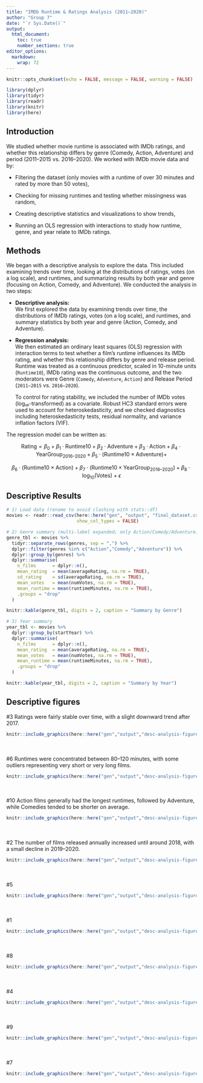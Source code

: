 ```yaml
---
title: "IMDb Runtime & Ratings Analysis (2011–2020)"
author: "Group 7"
date: "`r Sys.Date()`"
output:
  html_document:
    toc: true
    number_sections: true
editor_options: 
  markdown: 
    wrap: 72
---
```


```r
knitr::opts_chunk$set(echo = FALSE, message = FALSE, warning = FALSE)

library(dplyr)
library(tidyr)
library(readr)
library(knitr)
library(here)
```

## Introduction

We studied whether movie runtime is associated with IMDb ratings, and
whether this relationship differs by genre (Comedy, Action, Adventure)
and period (2011–2015 vs. 2016–2020). We worked with IMDb movie data and
by:

-   Filtering the dataset (only movies with a runtime of over 30 minutes
    and rated by more than 50 votes),

-   Checking for missing runtimes and testing whether missingness was
    random,

-   Creating descriptive statistics and visualizations to show trends,

-   Running an OLS regression with interactions to study how runtime,
    genre, and year relate to IMDb ratings.

## Methods

We began with a descriptive analysis to explore the data. This included
examining trends over time, looking at the distributions of ratings,
votes (on a log scale), and runtimes, and summarizing results by both
year and genre (focusing on Action, Comedy, and Adventure). We conducted
the analysis in two steps:

-   **Descriptive analysis:**\
    We first explored the data by examining trends over time, the
    distributions of IMDb ratings, votes (on a log scale), and runtimes,
    and summary statistics by both year and genre (Action, Comedy, and
    Adventure).

-   **Regression analysis:**\
    We then estimated an ordinary least squares (OLS) regression with
    interaction terms to test whether a film’s runtime influences its
    IMDb rating, and whether this relationship differs by genre and
    release period. Runtime was treated as a continuous predictor,
    scaled in 10-minute units (`Runtime10`), IMDb rating was the
    continuous outcome, and the two moderators were Genre (`Comedy`,
    `Adventure`, `Action`) and Release Period (`2011–2015` vs.
    `2016–2020`).

    To control for rating stability, we included the number of IMDb
    votes (log₁₀-transformed) as a covariate. Robust HC3 standard errors
    were used to account for heteroskedasticity, and we checked
    diagnostics including heteroskedasticity tests, residual normality,
    and variance inflation factors (VIF).

The regression model can be written as:

$$
\text{Rating} = \beta_0 + \beta_1 \cdot \text{Runtime10} + \beta_2 \cdot \text{Adventure} + \beta_3 \cdot \text{Action} + \beta_4 \cdot \text{YearGroup}_{2016–2020} 
+ \beta_5 \cdot (\text{Runtime10} \times \text{Adventure}) +$$

$$\beta_6 \cdot (\text{Runtime10} \times \text{Action}) + \beta_7 \cdot (\text{Runtime10} \times \text{YearGroup}_{2016–2020}) + \beta_8 \cdot \log_{10}(\text{Votes}) + \epsilon
$$

## Descriptive Results

```r
# 1) Load data (rename to avoid clashing with stats::df) 
movies <- readr::read_csv(here::here("gen", "output", "final_dataset.csv"),
                          show_col_types = FALSE)

# 2) Genre summary (multi-label expanded; only Action/Comedy/Adventure)
genre_tbl <- movies %>%
  tidyr::separate_rows(genres, sep = ",") %>%
  dplyr::filter(genres %in% c("Action","Comedy","Adventure")) %>%
  dplyr::group_by(genres) %>%
  dplyr::summarise(
    n_films      = dplyr::n(),
    mean_rating  = mean(averageRating, na.rm = TRUE),
    sd_rating    = sd(averageRating, na.rm = TRUE),
    mean_votes   = mean(numVotes, na.rm = TRUE),
    mean_runtime = mean(runtimeMinutes, na.rm = TRUE),
    .groups = "drop"
  )

knitr::kable(genre_tbl, digits = 2, caption = "Summary by Genre")

# 3) Year summary
year_tbl <- movies %>%
  dplyr::group_by(startYear) %>%
  dplyr::summarise(
    n_films      = dplyr::n(),
    mean_rating  = mean(averageRating, na.rm = TRUE),
    mean_votes   = mean(numVotes, na.rm = TRUE),
    mean_runtime = mean(runtimeMinutes, na.rm = TRUE),
    .groups = "drop"
  )

knitr::kable(year_tbl, digits = 2, caption = "Summary by Year")
```

## Descriptive figures

#3 Ratings were fairly stable over time, with a slight downward trend
after 2017.

```r
knitr::include_graphics(here::here("gen","output","desc-analysis-figures","avgrating_per_year.png"))
```

<br><br> #6 Runtimes were concentrated between 80–120 minutes, with some
outliers representing very short or very long films.

```r
knitr::include_graphics(here::here("gen","output","desc-analysis-figures","logdist_of_votes.png"))
```

<br><br> #10 Action films generally had the longest runtimes, followed
by Adventure, while Comedies tended to be shorter on average.

```r
knitr::include_graphics(here::here("gen","output","desc-analysis-figures","heatmap_of_averagerating_per_year.png"))
```

<br><br> #2 The number of films released annually increased until around
2018, with a small decline in 2019–2020.

```r
knitr::include_graphics(here::here("gen","output","desc-analysis-figures","films_per_year.png"))
```

<br><br> #5

```r
knitr::include_graphics(here::here("gen","output","desc-analysis-figures","avgrating_per_genre.png"))
```

<br><br> #1

```r
knitr::include_graphics(here::here("gen","output","desc-analysis-figures","avgruntime_per_year.png"))
```

<br><br> #8

```r
knitr::include_graphics(here::here("gen","output","desc-analysis-figures","dist_of_runtimes.png"))
```

<br><br> #4

```r
knitr::include_graphics(here::here("gen","output","desc-analysis-figures","dist_of_ratings.png"))
```

<br><br> #9

```r
knitr::include_graphics(here::here("gen","output","desc-analysis-figures","runtimedist_by_genre.png"))
```

<br><br> #7

```r
knitr::include_graphics(here::here("gen","output","desc-analysis-figures","avgvotes_per_genre.png"))
```

<br><br>
